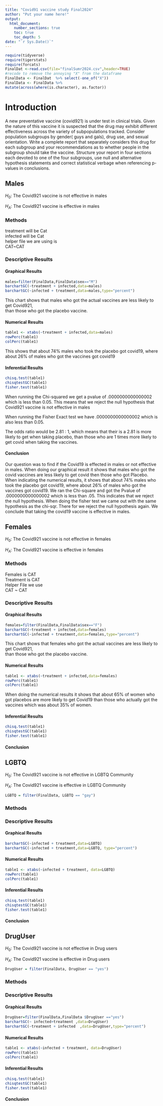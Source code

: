 ```yaml
---
title: "Covid91 vaccine study Final2024"
author: "Put your name here!"
output: 
  html_document:
    number_sections: true
    toc: true
    toc_depth: 5
date: "`r Sys.Date()`" 
---
```


```r
require(tidyverse)
require(tigerstats)
require(forcats)
FinalDat <-read.csv(file="finalSumr2024.csv",header=TRUE)
#recode to remove the annoying "X" from the dataframe
FinalData <- FinalDat  %>% select(-one_of("X"))
FinalData <- FinalData %>%
mutate(across(where(is.character), as.factor))
```

# Introduction

A new  preventative vaccine (covid921) is under test in clinical trials. Given the nature of this vaccine it is suspected that the drug may exhibit different effectiveness across the variety of subpopulations tracked. Consider population subgroups by gender( guys and gals), drug use, and sexual orientation. Write a complete report that separately considers this drug for each subgroup and your recommendations as to whether people in the subgroup should take the vaccine. Structure your report in four sections each devoted to one of the four subgroups, use null and alternative hypothesis statements and correct statistical verbage when referencing p-values in conclusions.

## Males
$H_0$: The Covid921 vaccine is not effective in males  

$H_A$: The Covid921 vaccine is effective in males   

### Methods 
treatment will be Cat   
infected will be Cat   
helper file we are using is   
CAT~CAT   

### Descriptive Results 

#### Graphical Results 
```r
males=filter(FinalData,FinalData$sex=="M")
barchartGC(~treatment + infected,data=males)
barchartGC(~infected + treatment,data=males,type="percent")

```
 
 This chart shows that males who got the actual vaccines are less likely to get Covid921,   
 than those who got the placebo vaccine.       


#### Numerical Results 
```r
table1 <- xtabs(~treatment + infected,data=males)
rowPerc(table1)
colPerc(table1)
```
This shows that about 74% males who took the placebo got covid19, where about 26% of males who got the vaccines got covid19 

#### Inferential Results 

```r
chisq.test(table1)
chisqtestGC(table1)
fisher.test(table1)
```
When running the Chi-squared we get a pvalue of .0000000000000002 which is less than 0.05. This means that we reject the null hypothesis that Covid921 vaccine is not effective in males 

When running the Fisher Exact test we have .0000000000000002 which is also less than 0.05. 

The odds ratio would be 2.81 : 1, which means that their is a 2.81 is more likely to get when taking placebo, than those who are 1 times more likely to get covid  when taking the vaccines.   

#### Conclusion 

Our question was to find if the Covid19 is effected in males or not effective in males. When doing our graphical result it shows that males who got the covid vaccines are less likely to get covid then those who got Placebo. When indicating the numerical results, it shows that about 74% males who took the placebo got covid19, where about 26% of males who got the vaccines got covid19. We ran the Chi-square and got the Pvalue of .0000000000000002 which is less than .05. This indicates that we reject the null hypothesis. When doing the fisher test we came out with the same hypothesis as the chi-sqr. There for we reject the null hypothesis again. We conclude that taking the covid19 vaccine is effective in males. 




## Females

$H_0$: The Covid921 vaccine is not effective in females 

$H_A$: The Covid921 vaccine is effective in females

### Methods 
Females is CAT    
Treatment is CAT     
Helper File we use  
 CAT ~ CAT   

### Descriptive Results 

#### Graphical Results 

```r
females=filter(FinalData,FinalData$sex=="F")
barchartGC(~treatment + infected,data=females)
barchartGC(~infected + treatment,data=females,type="percent")

```

This chart shows that females who got the actual vaccines are less likely to get Covid921,   
 than those who got the placebo vaccine.  
 
#### Numerical Results 

```r
table1 <- xtabs(~treatment + infected,data=females)
rowPerc(table1)
colPerc(table1)
```
 When doing the numerical results it shows that about 65% of women who got placebos are more likely to get Covid19 than those who actually got the vaccines which was about 35% of women. 
 
#### Inferential Results 

```r
chisq.test(table1)
chisqtestGC(table1)
fisher.test(table1)
```

#### Conclusion 




## LGBTQ
$H_0$: The Covid921 vaccine is not effective in LGBTQ Community 

$H_A$: The Covid921 vaccine is effective in LGBTQ  Community 

```r
LGBTQ = filter(FinalData, LGBTQ == "gay")
```


### Methods 

### Descriptive Results 

#### Graphical Results 


```r
barchartGC(~infected + treatment,data=LGBTQ)
barchartGC(~infected + treatment,data=LGBTQ, type="percent")

```



#### Numerical Results 


```r
table1 <- xtabs(~infected + treatment, data=LGBTQ)
rowPerc(table1)
colPerc(table1)
```


#### Inferential Results 

```r
chisq.test(table1)
chisqtestGC(table1)
fisher.test(table1)
```


#### Conclusion 



## DrugUser

$H_0$: The Covid921 vaccine is not effective in Drug users 

$H_A$: The Covid921 vaccine is effective in Drug users  

```r
DrugUser = filter(FinalData, DrugUser == "yes")
```


### Methods 

### Descriptive Results 

#### Graphical Results 

```r
DrugUser=filter(FinalData,FinalData $DrugUser =="yes")
barchartGC(~ infected+treatment ,data=DrugUser)
barchartGC(~treatment + infected  ,data=DrugUser,type="percent")

```



#### Numerical Results 

```r
table1 <- xtabs(~infected + treatment, data=DrugUser)
rowPerc(table1)
colPerc(table1)
```



#### Inferential Results 

```r
chisq.test(table1)
chisqtestGC(table1)
fisher.test(table1)
```





#### Conclusion 




